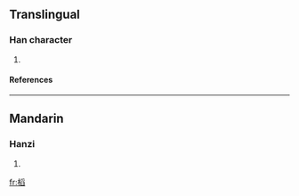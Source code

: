 ==Translingual==
===Han character===
{{Han char|rn=75|rad=木|as=10|sn=14|four=4297<sub>7</sub>|canj=木月竹X (DBHX)}}
# {{defn|Han|sort=木10}}
====References====
{{Han ref|kx=0545.220|dkj=15305|dj=0933.110|hdz=21266.040|uh=69C4|ud=27076|bh=E24F|bd=57935}}

----
==Mandarin==
===Hanzi===
{{cmn-hanzi|pin=[[tāo]] ([[tao1]])|wg=t'ao<sup>1</sup>}}
# {{defn|Mandarin}}

[[fr:槄]]